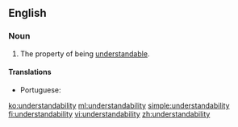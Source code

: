 ==English==

===Noun===
{{en-noun|-}}

# The property of being [[understandable]].

====Translations====
{{trans-top|The property of being understandable}}
* Portuguese: {{t|pt|compreensibilidade}}
{{trans-mid}}
{{trans-bottom}}

[[ko:understandability]]
[[ml:understandability]]
[[simple:understandability]]
[[fi:understandability]]
[[vi:understandability]]
[[zh:understandability]]